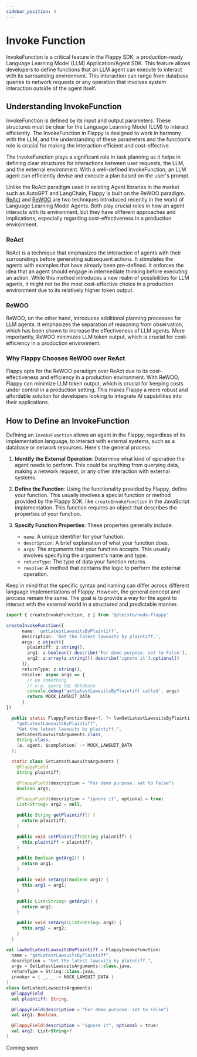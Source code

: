 ```yaml
---
sidebar_position: 4
---
```


# Invoke Function

InvokeFunction is a critical feature in the Flappy SDK, a production-ready Language Learning Model (LLM) Application/Agent SDK. This feature allows developers to define functions that an LLM agent can execute to interact with its surrounding environment. This interaction can range from database queries to network requests or any operation that involves system interaction outside of the agent itself.

## Understanding InvokeFunction

InvokeFunction is defined by its input and output parameters. These structures must be clear for the Language Learning Model (LLM) to interact efficiently. The InvokeFunction in Flappy is designed to work in harmony with the LLM, and the understanding of these parameters and the function's role is crucial for making the interaction efficient and cost-effective.

The InvokeFunction plays a significant role in task planning as it helps in defining clear structures for interactions between user requests, the LLM, and the external environment. With a well-defined InvokeFunction, an LLM agent can efficiently devise and execute a plan based on the user's prompt.

Unlike the ReAct paradigm used in existing Agent libraries in the market such as AutoGPT and LangChain, Flappy is built on the ReWOO paradigm. [ReAct](https://arxiv.org/abs/2210.03629) and [ReWOO](https://arxiv.org/abs/2305.18323) are two techniques introduced recently in the world of Language Learning Model Agents. Both play crucial roles in how an agent interacts with its environment, but they have different approaches and implications, especially regarding cost-effectiveness in a production environment.


### ReAct

ReAct is a technique that emphasizes the interaction of agents with their surroundings before generating subsequent actions. It stimulates the agents with examples that have already been pre-defined. It enforces the idea that an agent should engage in intermediate thinking before executing an action. While this method introduces a new realm of possibilities for LLM agents, it might not be the most cost-effective choice in a production environment due to its relatively higher token output.

### ReWOO

ReWOO, on the other hand, introduces additional planning processes for LLM agents. It emphasizes the separation of reasoning from observation, which has been shown to increase the effectiveness of LLM agents. More importantly, ReWOO minimizes LLM token output, which is crucial for cost-efficiency in a production environment.


### Why Flappy Chooses ReWOO over ReAct

Flappy opts for the ReWOO paradigm over ReAct due to its cost-effectiveness and efficiency in a production environment. With ReWOO, Flappy can minimize LLM token output, which is crucial for keeping costs under control in a production setting. This makes Flappy a more robust and affordable solution for developers looking to integrate AI capabilities into their applications.

## How to Define an InvokeFunction


Defining an `InvokeFunction` allows an agent in the Flappy, regardless of its implementation language, to interact with external systems, such as a database or network resources. Here's the general process:

1. **Identify the External Operation**: Determine what kind of operation the agent needs to perform. This could be anything from querying data, making a network request, or any other interaction with external systems.

2. **Define the Function**: Using the functionality provided by Flappy, define your function. This usually involves a special function or method provided by the Flappy SDK, like `createInvokeFunction` in the JavaScript implementation. This function requires an object that describes the properties of your function.

3. **Specify Function Properties**: These properties generally include:

   - `name`: A unique identifier for your function.
   - `description`: A brief explanation of what your function does.
   - `args`: The arguments that your function accepts. This usually involves specifying the argument's name and type.
   - `returnType`: The type of data your function returns.
   - `resolve`: A method that contains the logic to perform the external operation.

Keep in mind that the specific syntax and naming can differ across different language implementations of Flappy. However, the general concept and process remain the same. The goal is to provide a way for the agent to interact with the external world in a structured and predictable manner.

<Tabs>
  <TabItem value="nodejs" label="NodeJS (TypeScript)" default>

```ts
import { createInvokeFunction, z } from '@pleisto/node-flappy'

createInvokeFunction({
      name: 'getLatestLawsuitsByPlaintiff',
      description: 'Get the latest lawsuits by plaintiff.',
      args: z.object({
        plaintiff: z.string(),
        arg1: z.boolean().describe('For demo purpose. set to False'),
        arg2: z.array(z.string()).describe('ignore it').optional()
      }),
      returnType: z.string(),
      resolve: async args => {
        // Do something
        // e.g. query SQL database
        console.debug('getLatestLawsuitsByPlaintiff called', args)
        return MOCK_LAWSUIT_DATA
      }
})
```

  </TabItem>
  <TabItem value="java" label="Java" default>

```java
  public static FlappyFunctionBase<?, ?> lawGetLatestLawsuitsByPlaintiff = new FlappyInvokeFunction(
    "getLatestLawsuitsByPlaintiff",
    "Get the latest lawsuits by plaintiff.",
    GetLatestLawsuitsArguments.class,
    String.class,
    (a, agent, $completion) -> MOCK_LAWSUIT_DATA
  );

  static class GetLatestLawsuitsArguments {
    @FlappyField
    String plaintiff;

    @FlappyField(description = "For demo purpose. set to False")
    Boolean arg1;

    @FlappyField(description = "ignore it", optional = true)
    List<String> arg2 = null;

    public String getPlaintiff() {
      return plaintiff;
    }

    public void setPlaintiff(String plaintiff) {
      this.plaintiff = plaintiff;
    }

    public Boolean getArg1() {
      return arg1;
    }

    public void setArg1(Boolean arg1) {
      this.arg1 = arg1;
    }

    public List<String> getArg2() {
      return arg2;
    }

    public void setArg2(List<String> arg2) {
      this.arg2 = arg2;
    }
  }
```

  </TabItem>
  <TabItem value="kotlin" label="Kotlin" default>

```kotlin
val lawGetLatestLawsuitsByPlaintiff = FlappyInvokeFunction(
  name = "getLatestLawsuitsByPlaintiff",
  description = "Get the latest lawsuits by plaintiff.",
  args = GetLatestLawsuitsArguments::class.java,
  returnType = String::class.java,
  invoker = { _, _ -> MOCK_LAWSUIT_DATA }
)
class GetLatestLawsuitsArguments(
  @FlappyField
  val plaintiff: String,

  @FlappyField(description = "For demo purpose. set to False")
  val arg1: Boolean,

  @FlappyField(description = "ignore it", optional = true)
  val arg2: List<String>?
)
```

  </TabItem>
  <TabItem value="csharp" label="C#" default>
    Coming soon
  </TabItem>
</Tabs>
